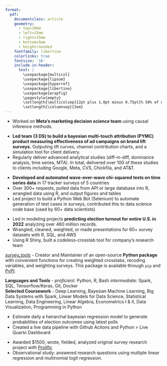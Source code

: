 ---
format: 
  pdf: 
    documentclass: article
    geometry:
      - top=10mm
      - left=15mm
      - right=15mm
      - bottom=5mm
      - heightrounded
    fontfamily: libertine
    colorlinks: true
    fontsize: '16'
    include-in-header: 
      text: |
        \usepackage{multicol}
        \usepackage{lipsum}
        \usepackage{hyperref}
        \usepackage{libertine}
        \usepackage{wrapfig}
        \pagestyle{empty}
        \setlength{\multicolsep}{2pt plus 1.0pt minus 0.75pt}% 50% of original values
        \setlength{\columnsep}{3em}
---

<!-- TITLE -->

\begin{huge}\begin{center}{\bf ALEX BASS}\end{center}\end{huge}

<!-- CONTACT INFO -->

\begin{center}hello@alexbass.me ∙ \href{https://alexbass.me/projects.html}{Portfolio} ∙ \href{https://github.com/acbass49}{Github} ∙ \href{https://www.linkedin.com/in/alex-bass-4a7465161/}{LinkedIn}
\end{center}
\vspace{15pt}

<!-- EDUCATION: 1ST BULLET -->

\begin{large}
  {\bf EDUCATION}
  \vspace{3pt}
  \hrule
  \begin{multicols}{2}
    \begin{flushleft}
      \includegraphics[trim=0 23mm 0 0,width=0.04\textwidth]{images/university_of_virginia_logo.jpeg}
      \hspace{1 mm} {\bf University of Virginia}\\
      \hspace{11 mm}Master of Science: Data Science
    \end{flushleft}
    \begin{flushright}
    Charlottesville, VA
    \end{flushright}
  \end{multicols}
\end{large}
\vspace{0.05cm}

<!-- EDUCATION: 2ND BULLET -->

\begin{large}
  \begin{multicols}{2}
    \begin{flushleft}
      \includegraphics[trim=0 11mm 0 0,width=0.04\textwidth]{images/brigham_young_university_logo.jpeg}
      \hspace{1 mm} {\bf Brigham Young University}\\
      \hspace{11 mm}Bachelor of Arts: Political Science
    \end{flushleft}
    \begin{flushright}
    Provo, UT
    \end{flushright}
  \end{multicols}
\end{large}
\vspace{1.5pt}

<!-- EXPERIENCE : 1ST BULLET-->

\begin{large}{\bf EXPERIENCE}
  \vspace{3pt}
  \hrule
  \begin{multicols}{2}
    \begin{flushleft}{
      \includegraphics[trim=0 21mm 0 0,width=0.06\textwidth]{images/facebook_logo.jpeg}
      \bf \href{https://about.meta.com}{Meta}}\\
      \hspace{11 mm}
      \textit{Data Scientist V, Contractor}
    \end{flushleft}
    \begin{flushright}
    \begin{small}(6mth)\end{small} April 2024-Present\\
    New York, NY
    \end{flushright}
  \end{multicols}
\end{large}
\vspace{-0.16cm}

-   Worked on **Meta's marketing decision science team** using causal inference methods. \vspace{7pt}

<!-- EXPERIENCE : 2ND BULLET -->

\begin{large}
  \begin{multicols}{2}
    \begin{flushleft}{
      \includegraphics[trim=0 21mm 0 0,width=0.06\textwidth]{images/dynataglobal_logo.jpeg}
      \bf \href{https://www.dynata.com/}{Dynata}}\\
      \hspace{11 mm}
      \textit{Data Scientist, Marketing}
    \end{flushleft}
    \begin{flushright}
    \begin{small}(1yr 8mth)\end{small} Aug 2022-April 2024\\
    Herndon, VA
    \end{flushright}
  \end{multicols}
\end{large}

-   **Led team (3 DS) to build a bayesian multi-touch attribution (PYMC) product measuring effectiveness of ad campaigns on brand lift surveys.** Outputing lift curves, channel contribution charts, and a simulation tool for client delivery.
-   Regularly deliver advanced analytical studies (diff-in-diff, dominance analysis, time series, MTA). In total, delivered over 100 of these studies to clients including Google, Meta, CVS, Chickfila, and AT&T.

\vspace{7pt}

<!-- EXPERIENCE : 3RD BULLET -->

\begin{large}
  \begin{multicols}{2}
    \begin{flushleft}{
      \includegraphics[trim=0 11mm 0 0,width=0.05\textwidth]{images/morning_consult_logo.jpeg}
      \hspace{1 mm} \bf \href{https://morningconsult.com/}{Morning Consult}}\\
      \hspace{11 mm}
      \textit{Senior Data Analyst}
    \end{flushleft}
    \begin{flushright}
    \begin{small}(10mth)\end{small} Nov 2021-Aug 2022\\
    Washington, D.C.
    \end{flushright}
  \end{multicols}
\end{large}
\vspace{-0.16cm}

-   **Developed and automated wave-over-wave chi-squared tests on time series data** in 17 tracker surveys of 5 countries
-   Over 300+ requests, pulled data from API or large database into R, wrangled data using R, and output figures and tables
-   Led project to build a Python Web Bot (Selenium) to automate generation of test cases in surveys, contributed this to data science code base (used by 60+ data scientists)

\vspace{7pt}

<!-- EXPERIENCE : 4TH BULLET -->

\begin{large}
  \begin{multicols}{2}
    \begin{flushleft}{
      \includegraphics[trim=0 20mm 0 0,width=0.04\textwidth]{images/echelon_insights_logo.jpeg}
      \hspace{2 mm} \bf \href{https://echeloninsights.com/}{Echelon Insights}}\\
      \hspace{11 mm}
      \textit{Data Analyst}
    \end{flushleft}
    \begin{flushright}
    \begin{small}(1yr 8mth)\end{small} April 2020-Nov 2021\\
    Alexandria, VA
    \end{flushright}
  \end{multicols}
\end{large}
\vspace{-0.16cm}

-   Led in modeling projects **predicting election turnout for entire U.S. in 2022** analyzing over 460 million records.
-   Wrangled, cleaned, weighted, or made presentations for 60+ survey datasets with R, SQL, and AWS
-   Using R Shiny, built a codeless-crosstab tool for company’s research team

\vspace{7pt}

<!-- SOFTWARE -->

\begin{large}{\bf SOFTWARE}
  \vspace{3pt}
  \hrule
\end{large}
\vspace{-0.16cm}

[*survey_tools*](https://github.com/acbass49/survey_tools) - Creator and Maintainer of an open-source **Python package** with convenient functions for creating weighted crosstabs, recoding variables, and weighting surveys. This package is available through `pip` and [PyPI](https://pypi.org/project/survey-tools/).

\vspace{7pt}

<!-- SKILLS -->

\begin{large}{\bf SKILLS}
  \vspace{3pt}
  \hrule
\end{large}
\vspace{-0.16cm}

**Languages and Tools** - *proficient:* Python, R, Bash *intermediate:* Spark, SQL, Tensorflow/Keras, Git, Docker\
**Selected Coursework** - Deep Learning, Bayesian Machine Learning, Big Data Systems with Spark, Linear Models for Data Science, Statistical Learning, Data Engineering, Linear Algebra, Econometrics I & II, Data Visualization, Programming in Python

\vspace{7pt}

<!-- PERSONAL PROJECTS : 1ST BULLET -->

\begin{large}
{\bf SELECTED PROJECTS}
  \vspace{3pt}
  \hrule
  \begin{multicols}{2}
    \begin{flushleft}\textit{\href{https://alexbass.me/projects/election_model_2024/}{Live Dashboard - 2024 US Pres. Election Forecast}}\end{flushleft}
    \begin{flushright}January 2024\end{flushright}
  \end{multicols}
  \vspace{-0.17cm}
\end{large}

-   Estimate daily a heirarchal bayesian regression model to generate probabilities of election outcomes using latest polls
-   Created a live data pipeline with Github Actions and Python \> Live Quarto Dashboard

\vspace{7pt}
\begin{large}
  \begin{multicols}{2}
    \begin{flushleft}\textit{\href{https://alexbass.me/projects/star_wars_capstone/}{Star Wars: Political Messages and Likeability}}\end{flushleft}
    \begin{flushright}January 2020\end{flushright}
  \end{multicols}
  \vspace{-0.17cm}
\end{large}

-   Awarded \$1500; wrote, fielded, analyzed original survey research project with [Prolific](https://www.prolific.com)
-   Observational study: answered research questions using multiple linear regression and multinomial logit regression.
